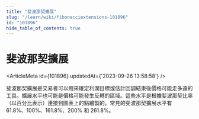 ```yaml
---
title: "斐波那契擴展"
slug: "/learn/wiki/fibonacciextensions-101896"
id: "101896"
hide_table_of_contents: true
---
```



# 斐波那契擴展

<ArticleMeta id={101896} updatedAt={'2023-09-26 13:58:58'} />
<div className='border-solid border-b border-t-0 my-4 border-[var(--ifm-color-gray-300)]' />

斐波那契擴展是交易者可以用來確定利潤目標或估計回調結束後價格可能走多遠的工具。擴展水平也可能是價格可能發生反轉的區域。這些水平是根據斐波那契比率（以百分比表示）連接到圖表上的點繪製的。常見的斐波那契擴展水平有 61.8%、100%、161.8%、200% 和 261.8%。
